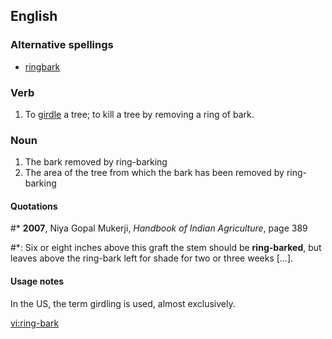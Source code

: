 ==English==

===Alternative spellings===
* [[ringbark]]

===Verb===
{{en-verb}}

# To [[girdle]] a tree; to kill a tree by removing a ring of bark.

===Noun===
{{en-noun|-}}

# The bark removed by ring-barking
# The area of the tree from which the bark has been removed by ring-barking

====Quotations====
#* '''2007''', Niya Gopal Mukerji, ''Handbook of Indian Agriculture'', page 389
#*: Six or eight inches above this graft the stem should be '''ring-barked''', but leaves above the ring-bark left for shade for two or three weeks […].

====Usage notes====
In the US, the term girdling is used, almost exclusively.

[[vi:ring-bark]]